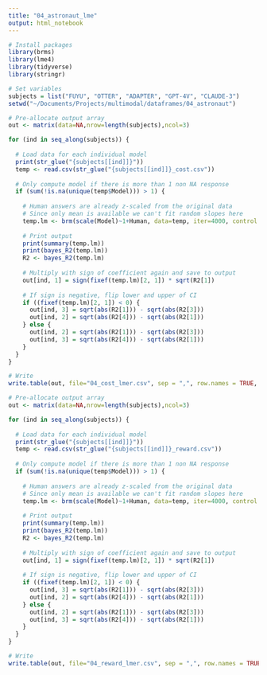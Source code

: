 ```yaml
---
title: "04_astronaut_lme"
output: html_notebook
---
```


```r
# Install packages
library(brms)
library(lme4)
library(tidyverse)
library(stringr)

# Set variables
subjects = list("FUYU", "OTTER", "ADAPTER", "GPT-4V", "CLAUDE-3")
setwd("~/Documents/Projects/multimodal/dataframes/04_astronaut")
```

```r
# Pre-allocate output array
out <- matrix(data=NA,nrow=length(subjects),ncol=3)

for (ind in seq_along(subjects)) {
  
  # Load data for each individual model
  print(str_glue("{subjects[[ind]]}"))
  temp <- read.csv(str_glue("{subjects[[ind]]}_cost.csv"))
  
  # Only compute model if there is more than 1 non NA response
  if (sum(!is.na(unique(temp$Model))) > 1) {
  
    # Human answers are already z-scaled from the original data 
    # Since only mean is available we can't fit random slopes here
    temp.lm <- brm(scale(Model)~1+Human, data=temp, iter=4000, control = list(adapt_delta = 0.95))
    
    # Print output
    print(summary(temp.lm))
    print(bayes_R2(temp.lm))
    R2 <- bayes_R2(temp.lm)
    
    # Multiply with sign of coefficient again and save to output
    out[ind, 1] = sign(fixef(temp.lm)[2, 1]) * sqrt(R2[1])
    
    # If sign is negative, flip lower and upper of CI
    if ((fixef(temp.lm)[2, 1]) < 0) {
      out[ind, 3] = sqrt(abs(R2[1])) - sqrt(abs(R2[3]))
      out[ind, 2] = sqrt(abs(R2[4])) - sqrt(abs(R2[1]))        
    } else {
      out[ind, 2] = sqrt(abs(R2[1])) - sqrt(abs(R2[3]))
      out[ind, 3] = sqrt(abs(R2[4])) - sqrt(abs(R2[1]))
    }
  }
}

# Write
write.table(out, file="04_cost_lmer.csv", sep = ",", row.names = TRUE, col.names = TRUE)
```

```r
# Pre-allocate output array
out <- matrix(data=NA,nrow=length(subjects),ncol=3)

for (ind in seq_along(subjects)) {
  
  # Load data for each individual model
  print(str_glue("{subjects[[ind]]}"))
  temp <- read.csv(str_glue("{subjects[[ind]]}_reward.csv"))
  
  # Only compute model if there is more than 1 non NA response
  if (sum(!is.na(unique(temp$Model))) > 1) {
  
    # Human answers are already z-scaled from the original data 
    # Since only mean is available we can't fit random slopes here
    temp.lm <- brm(scale(Model)~1+Human, data=temp, iter=4000, control = list(adapt_delta = 0.95))
    
    # Print output
    print(summary(temp.lm))
    print(bayes_R2(temp.lm))
    R2 <- bayes_R2(temp.lm)
    
    # Multiply with sign of coefficient again and save to output
    out[ind, 1] = sign(fixef(temp.lm)[2, 1]) * sqrt(R2[1])
    
    # If sign is negative, flip lower and upper of CI
    if ((fixef(temp.lm)[2, 1]) < 0) {
      out[ind, 3] = sqrt(abs(R2[1])) - sqrt(abs(R2[3]))
      out[ind, 2] = sqrt(abs(R2[4])) - sqrt(abs(R2[1]))        
    } else {
      out[ind, 2] = sqrt(abs(R2[1])) - sqrt(abs(R2[3]))
      out[ind, 3] = sqrt(abs(R2[4])) - sqrt(abs(R2[1]))
    }
  }
}

# Write
write.table(out, file="04_reward_lmer.csv", sep = ",", row.names = TRUE, col.names = TRUE)
```

